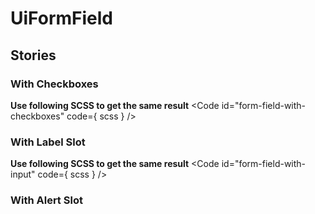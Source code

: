 
<Meta of={stories}/>

# UiFormField
<Canvas of={stories.WithInput} />
<ArgTypes />

## Stories
### With Checkboxes
<Canvas of={stories.WithCheckboxes}/>

**Use following SCSS to get the same result**
<Code
  id="form-field-with-checkboxes"
  code={ scss }
/>

### With Label Slot
<Canvas of={stories.WithLabelSlot}/>

**Use following SCSS to get the same result**
<Code
  id="form-field-with-input"
  code={ scss }
/>

### With Alert Slot
<Canvas of={stories.WithAlertSlot}/>
